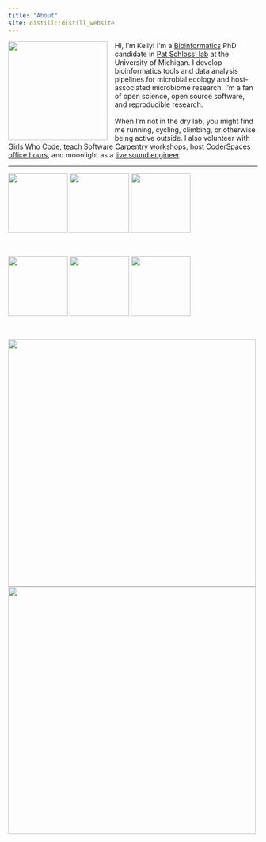 ```yaml
---
title: "About"
site: distill::distill_website
---
```

<style>
img.left {
  float: left;
}
</style>

<p>
<img src="images/pibs_profile.jpg" class="left"  style="width:200px;height:200px;margin-right:15px">
Hi, I'm Kelly! I'm a
[Bioinformatics](https://medicine.umich.edu/dept/computational-medicine-bioinformatics)
PhD candidate in [Pat Schloss' lab](http://www.schlosslab.org/) at the
University of Michigan. I develop bioinformatics tools and
data analysis pipelines for microbial ecology and host-associated microbiome research.
I'm a fan of open science, open source software, and reproducible research.
<br><br>
When I'm not in the dry lab, you might find me running, cycling, climbing, or 
otherwise being active outside. 
I also volunteer with [Girls Who Code](http://umich.edu/~girlswc/), 
teach [Software Carpentry](https://umcarpentries.github.io/) workshops, 
host [CoderSpaces office hours](https://datascience.isr.umich.edu/events/coderspaces/),
and moonlight as a [live sound engineer](https://sovacool.dev/latex-cv/sound.pdf).
</p>

---

<a href="http://www.schlosslab.org/"><img src="images/logo_mothur.png" width="120"></a> 
<a href="https://github.com/SchlossLab/mikropml"><img src="images/logo_mikropml.png" width="120"></a>
<a href="https://github.com/SchlossLab/schtools"><img src="images/logo_schtools.png" height="120"></a>

<br>

<a href="http://umich.edu/~girlswc/"><img src="images/logo_GWC-DCMB.png" height="120"></a> 
<a href="https://um-dang.github.io"><img src="images/logo_DANG.png" width="120"></a> 
<a href="http://umcarpentries.github.io/"><img src="images/logo_SWC.svg" height="120"></a> 

<br>

<a href="https://github.com/kelly-sovacool"><img src="https://raw.githubusercontent.com/kelly-sovacool/meta-repo/master/figures/language_all_bytes_n7.png" width="500"></a> 
<a href="http://bit.ly/strava-kelly"><img src="images/watermoo.jpg" width="500"></a>
